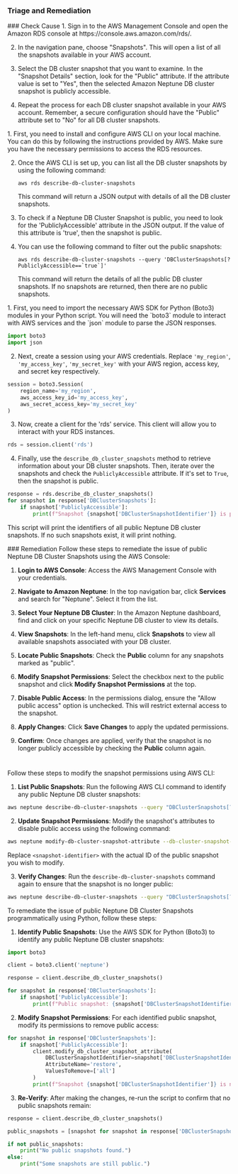 ### Triage and Remediation

<Tabs>

<Tab title='Cause'>
### Check Cause
<AccordionGroup>
<Accordion title='Using Console' defaultOpen='true'>
1. Sign in to the AWS Management Console and open the Amazon RDS console at https://console.aws.amazon.com/rds/.

2. In the navigation pane, choose "Snapshots". This will open a list of all the snapshots available in your AWS account.

3. Select the DB cluster snapshot that you want to examine. In the "Snapshot Details" section, look for the "Public" attribute. If the attribute value is set to "Yes", then the selected Amazon Neptune DB cluster snapshot is publicly accessible.

4. Repeat the process for each DB cluster snapshot available in your AWS account. Remember, a secure configuration should have the "Public" attribute set to "No" for all DB cluster snapshots.
</Accordion>

<Accordion title='Using CLI'>
1. First, you need to install and configure AWS CLI on your local machine. You can do this by following the instructions provided by AWS. Make sure you have the necessary permissions to access the RDS resources.

2. Once the AWS CLI is set up, you can list all the DB cluster snapshots by using the following command:

   ```
   aws rds describe-db-cluster-snapshots
   ```
   This command will return a JSON output with details of all the DB cluster snapshots.

3. To check if a Neptune DB Cluster Snapshot is public, you need to look for the 'PubliclyAccessible' attribute in the JSON output. If the value of this attribute is 'true', then the snapshot is public.

4. You can use the following command to filter out the public snapshots:

   ```
   aws rds describe-db-cluster-snapshots --query 'DBClusterSnapshots[?PubliclyAccessible==`true`]'
   ```
   This command will return the details of all the public DB cluster snapshots. If no snapshots are returned, then there are no public snapshots.
</Accordion>

<Accordion title='Using Python'>
1. First, you need to import the necessary AWS SDK for Python (Boto3) modules in your Python script. You will need the `boto3` module to interact with AWS services and the `json` module to parse the JSON responses.

```python
import boto3
import json
```

2. Next, create a session using your AWS credentials. Replace `'my_region'`, `'my_access_key'`, `'my_secret_key'` with your AWS region, access key, and secret key respectively.

```python
session = boto3.Session(
    region_name='my_region',
    aws_access_key_id='my_access_key',
    aws_secret_access_key='my_secret_key'
)
```

3. Now, create a client for the 'rds' service. This client will allow you to interact with your RDS instances.

```python
rds = session.client('rds')
```

4. Finally, use the `describe_db_cluster_snapshots` method to retrieve information about your DB cluster snapshots. Then, iterate over the snapshots and check the `PubliclyAccessible` attribute. If it's set to `True`, then the snapshot is public.

```python
response = rds.describe_db_cluster_snapshots()
for snapshot in response['DBClusterSnapshots']:
    if snapshot['PubliclyAccessible']:
        print(f"Snapshot {snapshot['DBClusterSnapshotIdentifier']} is public.")
```

This script will print the identifiers of all public Neptune DB cluster snapshots. If no such snapshots exist, it will print nothing.
</Accordion>

</AccordionGroup>
</Tab>
<Tab title='Remediation'>
### Remediation

<AccordionGroup>
<Accordion title='Using Console' defaultOpen='true'>
Follow these steps to remediate the issue of public Neptune DB Cluster Snapshots using the AWS Console:

1. **Login to AWS Console**: Access the AWS Management Console with your credentials.

2. **Navigate to Amazon Neptune**: In the top navigation bar, click **Services** and search for "Neptune". Select it from the list.

3. **Select Your Neptune DB Cluster**: In the Amazon Neptune dashboard, find and click on your specific Neptune DB cluster to view its details.

4. **View Snapshots**: In the left-hand menu, click **Snapshots** to view all available snapshots associated with your DB cluster.

5. **Locate Public Snapshots**: Check the **Public** column for any snapshots marked as "public".

6. **Modify Snapshot Permissions**: Select the checkbox next to the public snapshot and click **Modify Snapshot Permissions** at the top.

7. **Disable Public Access**: In the permissions dialog, ensure the "Allow public access" option is unchecked. This will restrict external access to the snapshot.

8. **Apply Changes**: Click **Save Changes** to apply the updated permissions.

9. **Confirm**: Once changes are applied, verify that the snapshot is no longer publicly accessible by checking the **Public** column again.

#

</Accordion>

<Accordion title='Using CLI'>
Follow these steps to modify the snapshot permissions using AWS CLI:

1. **List Public Snapshots**: Run the following AWS CLI command to identify any public Neptune DB cluster snapshots:

```bash
aws neptune describe-db-cluster-snapshots --query "DBClusterSnapshots[?PubliclyAccessible=='true']"
```

2. **Update Snapshot Permissions**: Modify the snapshot's attributes to disable public access using the following command:

```bash
aws neptune modify-db-cluster-snapshot-attribute --db-cluster-snapshot-identifier <snapshot-identifier> --attribute-name "restore" --values-to-remove "all"
```

Replace `<snapshot-identifier>` with the actual ID of the public snapshot you wish to modify.

3. **Verify Changes**: Run the `describe-db-cluster-snapshots` command again to ensure that the snapshot is no longer public:

```bash
aws neptune describe-db-cluster-snapshots --query "DBClusterSnapshots[?PubliclyAccessible=='true']"
```

</Accordion>

<Accordion title='Using Python'>
To remediate the issue of public Neptune DB Cluster Snapshots programmatically using Python, follow these steps:

1. **Identify Public Snapshots**: Use the AWS SDK for Python (Boto3) to identify any public Neptune DB cluster snapshots:

```python
import boto3

client = boto3.client('neptune')

response = client.describe_db_cluster_snapshots()

for snapshot in response['DBClusterSnapshots']:
    if snapshot['PubliclyAccessible']:
        print(f"Public snapshot: {snapshot['DBClusterSnapshotIdentifier']}")
```

2. **Modify Snapshot Permissions**: For each identified public snapshot, modify its permissions to remove public access:

```python
for snapshot in response['DBClusterSnapshots']:
    if snapshot['PubliclyAccessible']:
        client.modify_db_cluster_snapshot_attribute(
            DBClusterSnapshotIdentifier=snapshot['DBClusterSnapshotIdentifier'],
            AttributeName='restore',
            ValuesToRemove=['all']
        )
        print(f"Snapshot {snapshot['DBClusterSnapshotIdentifier']} is now private.")
```

3. **Re-Verify**: After making the changes, re-run the script to confirm that no public snapshots remain:

```python
response = client.describe_db_cluster_snapshots()

public_snapshots = [snapshot for snapshot in response['DBClusterSnapshots'] if snapshot['PubliclyAccessible']]

if not public_snapshots:
    print("No public snapshots found.")
else:
    print("Some snapshots are still public.")
```

</Accordion>

</AccordionGroup>
</Tab>
</Tabs>

